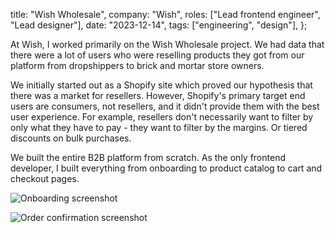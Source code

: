 
  title: "Wish Wholesale",
  company: "Wish",
  roles: ["Lead frontend engineer", "Lead designer"],
  date: "2023-12-14",
  tags: ["engineering", "design"],
};

<ThumbnailContainer>
  <WishWholesaleThumbnail active fullscreen />
</ThumbnailContainer>

<WishSummary />

At Wish, I worked primarily on the Wish Wholesale project. We had data that there were a lot of users who were reselling products they got from our platform from dropshippers to brick and mortar store owners.

We initially started out as a Shopify site which proved our hypothesis that there was a market for resellers. However, Shopify's primary target end users are consumers, not resellers, and it didn't provide them with the best user experience. For example, resellers don't necessarily want to filter by only what they have to pay - they want to filter by the margins. Or tiered discounts on bulk purchases.

We built the entire B2B platform from scratch. As the only frontend developer, I built everything from onboarding to product catalog to cart and checkout pages.

![Onboarding screenshot](/wish-wholesale/onboarding.png)

![Order confirmation screenshot](/wish-wholesale/order-confirmation.png)
